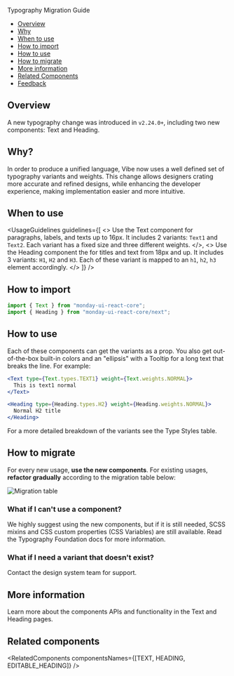 
<Meta title="Typography Migration Guide" />

<ComponentName withFoundationBackground>Typography Migration Guide</ComponentName>

- [Overview](#overview)
- [Why](#why)
- [When to use](#when-to-use)
- [How to import](#how-to-import)
- [How to use](#how-to-use)
- [How to migrate](#how-to-migrate)
- [More information](#more-information)
- [Related Components](#related-components)
- [Feedback](#feedback)

## Overview

A new typography change was introduced in `v2.24.0+`, including two new components: <StorybookLink page="Text/Text"> Text </StorybookLink> and <StorybookLink page="Text/Heading">
Heading</StorybookLink>.

## Why?

In order to produce a unified language, Vibe now uses a well defined set of typography variants and weights.
This change allows designers crating more accurate and refined designs, while enhancing the developer experience, making implementation easier and more intuitive.

## When to use

<UsageGuidelines
  guidelines={[
    <>
      Use the <StorybookLink page="Text/Text">Text</StorybookLink> component for paragraphs, labels, and texts up to
      16px. It includes 2 variants: <code>Text1</code> and <code>Text2</code>. Each variant has a fixed size and three
      different weights.
    </>,
    <>
      Use the <StorybookLink page="Text/Heading">Heading</StorybookLink> component the for titles and text from 18px and
      up. It includes 3 variants: <code>H1</code>, <code>H2</code> and <code>H3</code>. Each of these variant is mapped
      to an <code>h1</code>, <code>h2</code>, <code>h3</code> element accordingly.
    </>
  ]}
/>

## How to import

```js
import { Text } from "monday-ui-react-core";
import { Heading } from "monday-ui-react-core/next";
```

<TipNextEndpoint />

## How to use

Each of these components can get the variants as a prop. You also get out-of-the-box built-in colors and an "ellipsis" with a Tooltip for a long text that breaks the line. For example:

```jsx
<Text type={Text.types.TEXT1} weight={Text.weights.NORMAL}>
  This is text1 normal
</Text>
```

```jsx
<Heading type={Heading.types.H2} weight={Heading.weights.NORMAL}>
  Normal H2 title
</Heading>
```

For a more detailed breakdown of the variants see the <Link href="/?path=/docs/foundations-typography--docs#type-styles" withoutSpacing target={Link.targets.PARENT}>Type Styles table</Link>.

<TipUseComponent />

## How to migrate

For every new usage, <strong>use the new components</strong>. For existing usages, <strong>refactor gradually</strong> according to the migration table below:

<img src={migrationTable} alt="Migration table" />

### What if I can't use a component?

We highly suggest using the new components, but if it is still needed, SCSS mixins and CSS custom properties (CSS Variables) are still available. Read the <StorybookLink page="Foundations/Typography">Typography Foundation</StorybookLink> docs for more information.

### What if I need a variant that doesn't exist?

Contact the design system team for support.

## More information

Learn more about the components APIs and functionality in the <StorybookLink page="Text/Text"> Text </StorybookLink> and <StorybookLink page="Text/Heading">
Heading</StorybookLink> pages.

## Related components

<RelatedComponents componentsNames={[TEXT, HEADING, EDITABLE_HEADING]} />
